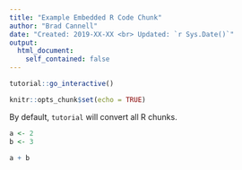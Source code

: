 ```yaml
---
title: "Example Embedded R Code Chunk"
author: "Brad Cannell"
date: "Created: 2019-XX-XX <br> Updated: `r Sys.Date()`"
output: 
  html_document:
    self_contained: false
---
```


```r
tutorial::go_interactive()
```

```r
knitr::opts_chunk$set(echo = TRUE)
```

By default, `tutorial` will convert all R chunks.

```r
a <- 2
b <- 3

a + b
```